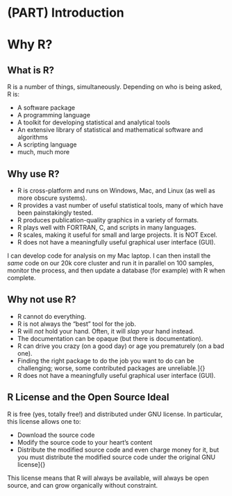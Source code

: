 # (PART) Introduction {-}

# Why R?

## What is R?

R is a number of things, simultaneously. Depending on who is being asked, R is:

- A software package
- A programming language
- A toolkit for developing statistical and analytical tools
- An extensive library of statistical and mathematical software and algorithms
- A scripting language
- much, much more

## Why use R?

- R is cross-platform and runs on Windows, Mac, and Linux (as well as
    more obscure systems).
- R provides a vast number of useful statistical tools, many of which
    have been painstakingly tested.
- R produces publication-quality graphics in a variety of formats.
- R plays well with FORTRAN, C, and scripts in many languages.
- R scales, making it useful for small and large projects. It is NOT
    Excel.
- R does not have a meaningfully useful graphical user interface (GUI).

I can develop code for analysis on my Mac laptop. I can
then install the *same* code on our 20k core cluster and run it in
parallel on 100 samples, monitor the process, and then update a database (for example)
with R when complete.

## Why not use R?

- R cannot do everything.
- R is not always the “best” tool for the job.
- R will *not* hold your hand. Often, it will *slap* your hand instead.
- The documentation can be opaque (but there is documentation).
- R can drive you crazy (on a good day) or age you prematurely (on a
    bad one).
- Finding the right package to do the job you want to do can be
    challenging; worse, some contributed packages are unreliable.]{}
- R does not have a meaningfully useful graphical user interface (GUI).

## R License and the Open Source Ideal

R is free (yes, totally free!) and distributed under GNU license. In particular, this license allows one to:

- Download the source code
- Modify the source code to your heart’s content
- Distribute the modified source code and even charge
    money for it, but you must distribute the modified source code
    under the original GNU license]{}

This license means that R will always be
available, will always be open source, and can grow organically without
constraint.
